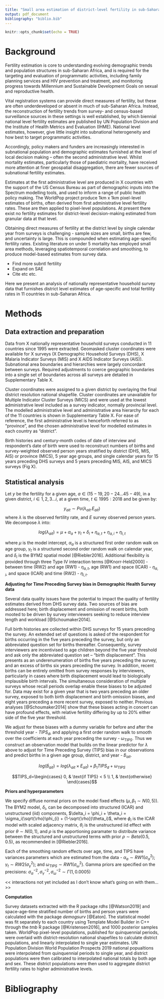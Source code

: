 ```yaml
---
title: "Small area estimation of district-level fertility in sub-Saharan Africa"
output: pdf_document
bibliography: "biblio.bib"
---
```


```r
knitr::opts_chunk$set(echo = TRUE)
```

# Background

Fertility estimation is core to understanding evolving demographic trends and population structures in sub-Saharan Africa, and is required for the targeting and evaluation of programmatic activities, including family planning services and HIV prevention and treatment, and monitoring progress towards Millennium and Sustainable Development Goals on sexual and reproductive health.

Vital registration systems can provide direct measures of fertility, but these are often underdeveloped or absent in much of sub-Saharan Africa. Instead, the reconstruction of fertility trends from survey- and census-based surveillance sources in these settings is well established, by which biennial national level fertility estimates are published by UN Population Division and the Institute of Health Metrics and Evaluation (IHME). National level estimates, however, give little insight into subnational heterogeneity and how best to target programmatic activities.

Accordingly, policy makers and funders are increasingly interested in subnational population and demographic estimates furnished at the level of local decision making – often the second administrative level. Whilst mortality estimates, particularly those of paediatric mortality, have received more attention at finer geospatial disaggregation, there are fewer sources of subnational fertility estimates. 

Estimates at the first administrative level are produced in X countries with the support of the US Census Bureau as part of demographic inputs into the Spectrum modelling tools, and used to inform a range of public health policy making. The WorldPop project produce 1km x 1km pixel-level estimates of births, often derived from first administrative level fertility rates. These are then applied to pixel-level populations. At present there exist no fertility estimates for district-level decision-making estimated from granular data at that level. 

Obtaining direct measures of fertility at the district level by single calendar year from surveys is challenging - sample sizes are small, births are few, and uncertainty is large. This is compounded when estimating age-specific fertility rates. Existing literature on under 5 mortality has employed small area methods, leveraging spatiotemporal correlation and smoothing, to produce model-based estimates from survey data. 

* Find more subntl fertility
* Expand on SAE
* Cite etc etc.

Here we present an analysis of nationally representative household survey data that furnishes district level estimates of age-specific and total fertility rates in 11 countries in sub-Saharan Africa. 


# Methods

## Data extraction and preparation

Data from X nationally representative household surveys conducted in 11 countries since 1995 were extracted. Geomasked cluster coordinates were available for X surveys (X Demographic Household Surveys (DHS), X Malaria Indicator Surveys (MIS) and X AIDS Indicator Surveys (AIS)). Subnational area boundaries and hierarchies were largely concordant between surveys. Required adjustments to coerce geographic boundaries into a single set of boundaries across all surveys are detailed in Supplementary Table X. 

Cluster coordinates were assigned to a given district by overlaying the final district resolution national shapefile. Cluster coordinates are unavailable for Multiple Indicator Cluster Surveys (MICS) and were used at the lowest administrative level included as a survey indicator, normally provincial level. The modelled administrative level and administrative area hierarchy for each of the 11 countries is shown in Supplementary Table X. For ease of reference, the first administrative level is henceforth referred to as “province”, and the chosen administrative level for modelled estimates in each country as “district”. 

Birth histories and century-month codes of date of interview and respondent’s date of birth were used to reconstruct numbers of births and survey-weighted observed person years stratified by district (DHS, MIS, AIS) or province (MICS), 5 year age groups, and single calendar years for 15 years preceding DHS surveys and 5 years preceding MIS, AIS, and MICS surveys (Fig X). 

## Statistical analysis

Let $y$ be the fertility for a given age, $a \in (15-19, 20-24 ... 45-49)$, in a given district, $i \in 1,2, 3 ... i$, at a given time, $t \in 1995:2018$ and be given by:

$$y_{ait} \sim Po( \lambda_{ait} . E_{ait} )$$
where $\lambda$ is the observed fertility rate, and $E$ survey observed person years. We decompose $\lambda$ into:

$$log(\lambda_{ait}) = \mu + \alpha_a + \gamma_t + \delta_i + \eta_{a,t} + \eta_{a,i} + \eta_{i,t}$$

where $\mu$ is the model intercept, $\alpha_a$ is a structured first order random walk on age group, $\gamma_t$ is a structured second order random walk on calendar year, and $\delta_i$ is the BYM2 spatial model [@Riebler2016]. Additional flexibility is provided through three Type IV interaction terms [@Knorr-Held2000] - between time (RW2) and age (RW1) - $\eta_{a,t}$, age (RW1) and space (ICAR) - $\eta_{a,i}$, and space (ICAR) and time (RW2) - $\eta_{i,t}$. 


**Adjusting for Time Preceding Survey bias in Demographic Health Survey data**

Several data quality issues have the potential to impact the quality of fertility estimates derived from DHS survey data. Two sources of bias are addressed here; birth displacement and omission of recent births, both mooted to be driven by survey interviewers seeking to reduce interview length and workload [@Schoumaker2014]. 

Full birth histories are collected within DHS surveys for 15 years preceding the survey. An extended set of questions is asked of the respondent for births occurring in the five years preceding the survey, but only an abbreviated question set for births thereafter. Consequently, survey interviewers are incentivised to age children beyond the five year threshold and ask only the abbreviated question set – “birth displacement”. This presents as an underenumeration of births five years preceding the survey, and an excess of births six years preceding the survey. In addition, recent births can be entirely omitted from survey responses by interviewers, particularly in cases where birth displacement would lead to biologically implausible birth intervals. The simultaneous consideration of multiple surveys whose recall periods overlap enable these biases to be adjusted for. Data may exist for a given year that is two years preceding an older survey, exposed to both birth displacement and birth omission biases, and eight years preceding a more recent survey, exposed to neither. Previous analyses [@Schoumaker2014] show that these biases acting in concert can have profound effects, with relative fertility differing by up to 20% either side of the five year threshold.

We adjust for these biases with a dummy variable for before and after the threshold year - $TIPS_{d}$, and applying a first order random walk to smooth over the coefficients at each year preceding the survey - $\omega_{TIPS}$. Thus we construct an observation model that builds on the linear predictor for $\lambda$ above to adjust for Time Preceding Survey (TIPS) bias in our observations and predict births in a given age group, district, and year - $\hat{b}_{ait}$.

$$log(\hat{b}_{ait}) = log(\lambda_{ait} \times E_{ait}) + \beta_1 TIPS_{d} + \omega_{TIPS}$$

$$TIPS_d=\begin{cases} 0, & \text{if TIPS} < 5 \\ 1, & \text{otherwise} \end{cases}$$


**Priors and hyperparameters**

We specify diffuse normal priors on the model fixed effects ($\mu, \beta_1 \sim N(0, 5)$). The BYM2 model, $\delta_i$, can be decomposed into structured (ICAR) and unstructured (iid) components, $\delta_i = \phi_i + \theta_i = \sigma_i(\sqrt{\rho}\phi_{i} + (1-\sqrt{\rho})\theta_i)$, where $\phi_i$ is the ICAR model with scaled adjacency matrix, $\theta_i$ is the unstructured iid effect with prior $\theta \sim N(0,1)$, and $\rho$ is the apportioning paramater to distribute variance between the structured and unstructured terms with prior $\rho \sim Beta(0.5, 0.5)$, as recommended in [@Riebler2016].

Each of the smoothing random effects over age, time, and TIPS have variances parameters which are estimated from the data -  $\alpha{_a} \sim RW1(\sigma_\alpha^{2})$; $\gamma{_t} \sim RW2(\sigma_\gamma^{2})$; and $\omega_{TIPS} \sim RW1(\sigma^2_\omega)$. Gamma priors are specified on the precisions: $\sigma_\alpha^{-2}, \sigma_\gamma^{-2}, \sigma_{\omega}^{-2} \sim \Gamma(1, 0.0005)$

<< interactions not yet included as I don't know what's going on with them... >>

**Computation**

Survey datasets extracted with the R package *rdhs* [@Watson2019] and space-age-time stratified number of births and person years were calculated with the package *demogsurv* [@Eaton]. The statistical model was fit separately to each country using Template Model Builder in C++ through the *tmb* R package [@Kristensen2016], and 1000 posterior samples taken. WorldPop pixel-level populations, published for quinquennial periods, were overlaid with district-resolution national shapefiles to calculate district populations, and linearly interpolated to single year estimates. UN Population Division World Population Prospects 2019 national popualtions were interpolated from quinquennial periods to single year, and district populations were then calibrated to interpolated national totals by both age and sex. These district populations were then used to aggregate district fertility rates to higher administrative levels. 

# Bibliography

<!-- $$\sigma_\alpha^{-2}, \sigma_\gamma^{-2}, \sigma_{\omega}^{-2}, \sigma^{-2}_{\delta}, \eta_{a,t}^{-2}, \eta_{a,i}^{-2} , \eta_{i,t}^{-2} \sim \Gamma(1, 0.0005)$$ -->

<!-- INLA: $$log(\tau_a) = \theta \sim log\Gamma(1, 0.00005) $$ -->